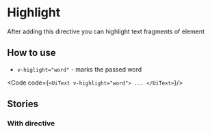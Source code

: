 
<Meta of={stories}/>

# Highlight
After adding this directive you can highlight text fragments of element

## How to use
* `v-higlight="word"` - marks the passed word

<Code code={`
  <UiText v-highlight="word">
    ...
  </UiText>
`}/>

## Stories
### With directive
<Canvas of={stories.WithDirective}/>

